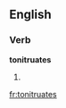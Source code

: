 
==English==

===Verb===
'''tonitruates'''

# {{third-person singular of|[[tonitruate]]}}

[[fr:tonitruates]]